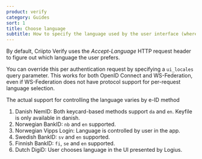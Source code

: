 ```yaml
---
product: verify
category: Guides
sort: 1
title: Choose language
subtitle: How to specify the language used by the user interface (where supported)
---
```


By default, Criipto Verify uses the _Accept-Language_ HTTP request header to figure out which language the user prefers. 

You can override this per authentication request by specifying a `ui_locales` query parameter. This works for both OpenID Connect and WS-Federation, even if WS-Federation does not have protocol support for per-request language selection.

The actual support for controlling the language varies by e-ID method

1. Danish NemID: Both keycard-based methods support `da` and `en`. Keyfile is only available in danish.
2. Norwegian BankID: `nb` and `en` supported.
3. Norwegian Vipps Login: Language is controlled by user in the app.
4. Swedish BankID: `sv` and `en` supported.
5. Finnish BankID: `fi`, `se` and `en` supported.
6. Dutch DigiD: User chooses language in the UI presented by Logius.
